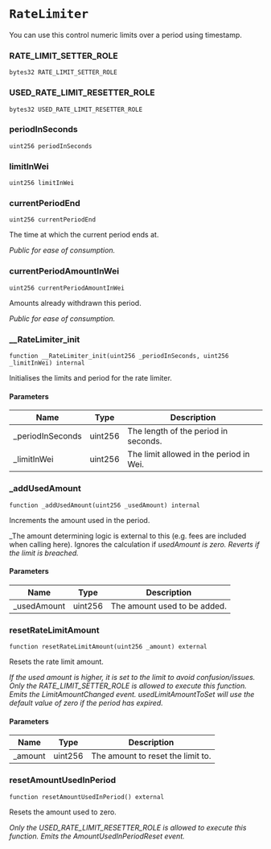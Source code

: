 # `RateLimiter`

You can use this control numeric limits over a period using timestamp.

### RATE_LIMIT_SETTER_ROLE

```solidity
bytes32 RATE_LIMIT_SETTER_ROLE
```

### USED_RATE_LIMIT_RESETTER_ROLE

```solidity
bytes32 USED_RATE_LIMIT_RESETTER_ROLE
```

### periodInSeconds

```solidity
uint256 periodInSeconds
```

### limitInWei

```solidity
uint256 limitInWei
```

### currentPeriodEnd

```solidity
uint256 currentPeriodEnd
```

The time at which the current period ends at.

_Public for ease of consumption._

### currentPeriodAmountInWei

```solidity
uint256 currentPeriodAmountInWei
```

Amounts already withdrawn this period.

_Public for ease of consumption._

### __RateLimiter_init

```solidity
function __RateLimiter_init(uint256 _periodInSeconds, uint256 _limitInWei) internal
```

Initialises the limits and period for the rate limiter.

#### Parameters

| Name | Type | Description |
| ---- | ---- | ----------- |
| _periodInSeconds | uint256 | The length of the period in seconds. |
| _limitInWei | uint256 | The limit allowed in the period in Wei. |

### _addUsedAmount

```solidity
function _addUsedAmount(uint256 _usedAmount) internal
```

Increments the amount used in the period.

_The amount determining logic is external to this (e.g. fees are included when calling here).
Ignores the calculation if _usedAmount is zero.
Reverts if the limit is breached._

#### Parameters

| Name | Type | Description |
| ---- | ---- | ----------- |
| _usedAmount | uint256 | The amount used to be added. |

### resetRateLimitAmount

```solidity
function resetRateLimitAmount(uint256 _amount) external
```

Resets the rate limit amount.

_If the used amount is higher, it is set to the limit to avoid confusion/issues.
Only the RATE_LIMIT_SETTER_ROLE is allowed to execute this function.
Emits the LimitAmountChanged event.
usedLimitAmountToSet will use the default value of zero if the period has expired._

#### Parameters

| Name | Type | Description |
| ---- | ---- | ----------- |
| _amount | uint256 | The amount to reset the limit to. |

### resetAmountUsedInPeriod

```solidity
function resetAmountUsedInPeriod() external
```

Resets the amount used to zero.

_Only the USED_RATE_LIMIT_RESETTER_ROLE is allowed to execute this function.
Emits the AmountUsedInPeriodReset event._

